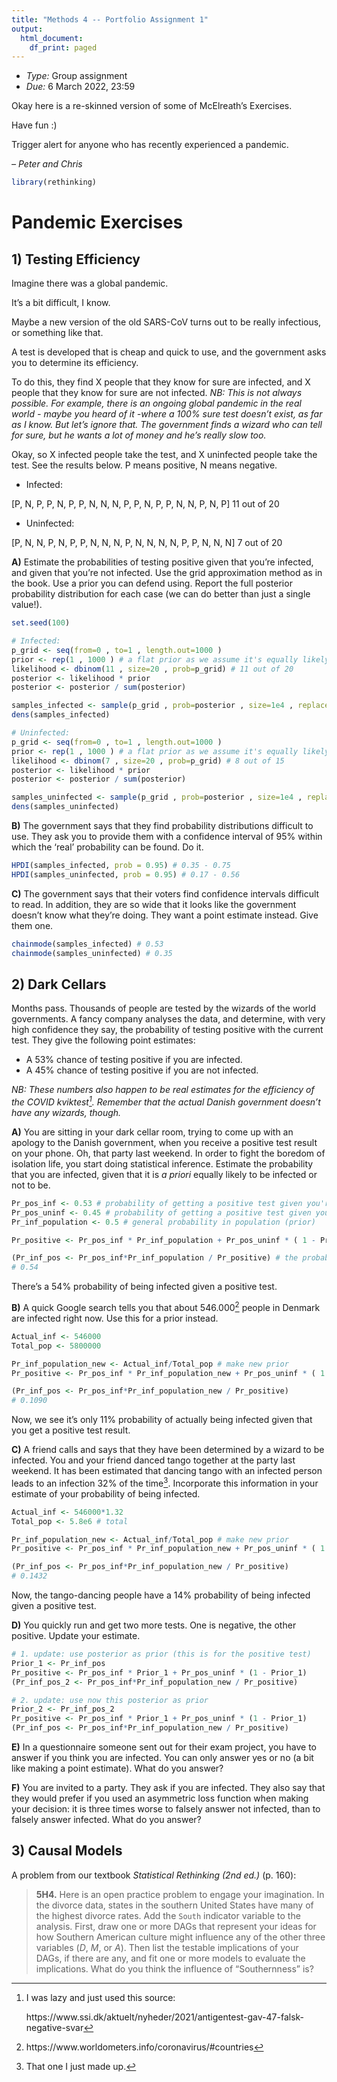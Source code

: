 ---
title: "Methods 4 -- Portfolio Assignment 1"
output:
  html_document:
    df_print: paged
---

- *Type:* Group assignment
- *Due:* 6 March 2022, 23:59

Okay here is a re-skinned version of some of McElreath's Exercises.

Have fun :)

Trigger alert for anyone who has recently experienced a pandemic.

*-- Peter and Chris*

```{r}
library(rethinking)
```


# Pandemic Exercises

## 1) Testing Efficiency

Imagine there was a global pandemic.

It's a bit difficult, I know.

Maybe a new version of the old SARS-CoV turns out to be really infectious, or something like that.

A test is developed that is cheap and quick to use, and the government asks you to determine its efficiency.

To do this, they find X people that they know for sure are infected, and X people that they know for sure are not infected. *NB: This is not always possible. For example, there is an ongoing global pandemic in the real world - maybe you heard of it -where a 100% sure test doesn't exist, as far as I know. But let's ignore that. The government finds a wizard who can tell for sure, but he wants a lot of money and he's really slow too.*

Okay, so X infected people take the test, and X uninfected people take the test. See the results below. P means positive, N means negative.

- Infected:

\[P, N, P, P, N, P, P, N, N, N, P, P, N, P, P, N, N, P, N, P\] 11 out of 20

- Uninfected:

\[P, N, N, P, N, P, P, N, N, N, P, N, N, N, N, P, P, N, N, N\] 7 out of 20

**A)** Estimate the probabilities of testing positive given that you're infected, and given that you're not infected. Use the grid approximation method as in the book. Use a prior you can defend using. Report the full posterior probability distribution for each case (we can do better than just a single value!).
```{r}
set.seed(100)

# Infected:
p_grid <- seq(from=0 , to=1 , length.out=1000 )
prior <- rep(1 , 1000 ) # a flat prior as we assume it's equally likely to be infected (it's a very wicked virus)
likelihood <- dbinom(11 , size=20 , prob=p_grid) # 11 out of 20
posterior <- likelihood * prior
posterior <- posterior / sum(posterior)

samples_infected <- sample(p_grid , prob=posterior , size=1e4 , replace=TRUE)
dens(samples_infected)

# Uninfected: 
p_grid <- seq(from=0 , to=1 , length.out=1000 )
prior <- rep(1 , 1000 ) # a flat prior as we assume it's equally likely to be infected (it's a very wicked virus)
likelihood <- dbinom(7 , size=20 , prob=p_grid) # 8 out of 15
posterior <- likelihood * prior
posterior <- posterior / sum(posterior)

samples_uninfected <- sample(p_grid , prob=posterior , size=1e4 , replace=TRUE)
dens(samples_uninfected)
```


**B)** The government says that they find probability distributions difficult to use. They ask you to provide them with a confidence interval of 95% within which the 'real' probability can be found. Do it.

```{r}
HPDI(samples_infected, prob = 0.95) # 0.35 - 0.75
HPDI(samples_uninfected, prob = 0.95) # 0.17 - 0.56
```


**C)** The government says that their voters find confidence intervals difficult to read. In addition, they are so wide that it looks like the government doesn't know what they're doing. They want a point estimate instead. Give them one.

```{r}
chainmode(samples_infected) # 0.53
chainmode(samples_uninfected) # 0.35
```


## 2) Dark Cellars

Months pass. Thousands of people are tested by the wizards of the world governments. A fancy company analyses the data, and determine, with very high confidence they say, the probability of testing positive with the current test. They give the following point estimates:

- A 53% chance of testing positive if you are infected.
- A 45% chance of testing positive if you are not infected.

*NB: These numbers also happen to be real estimates for the efficiency of the COVID kviktest[^1]. Remember that the actual Danish government doesn't have any wizards, though.*

**A)** You are sitting in your dark cellar room, trying to come up with an apology to the Danish government, when you receive a positive test result on your phone. Oh, that party last weekend. In order to fight the boredom of isolation life, you start doing statistical inference. Estimate the probability that you are infected, given that it is *a priori* equally likely to be infected or not to be.

```{r}
Pr_pos_inf <- 0.53 # probability of getting a positive test given you're infected
Pr_pos_uninf <- 0.45 # probability of getting a positive test given you're NOT infected
Pr_inf_population <- 0.5 # general probability in population (prior)

Pr_positive <- Pr_pos_inf * Pr_inf_population + Pr_pos_uninf * ( 1 - Pr_inf_population ) # general prob of being positive

(Pr_inf_pos <- Pr_pos_inf*Pr_inf_population / Pr_positive) # the probability of being infected given a positive test
# 0.54
```

There's a 54% probability of being infected given a positive test.


**B)** A quick Google search tells you that about 546.000[^2] people in Denmark are infected right now. Use this for a prior instead.

```{r}
Actual_inf <- 546000
Total_pop <- 5800000

Pr_inf_population_new <- Actual_inf/Total_pop # make new prior
Pr_positive <- Pr_pos_inf * Pr_inf_population_new + Pr_pos_uninf * ( 1 - Pr_inf_population_new )

(Pr_inf_pos <- Pr_pos_inf*Pr_inf_population_new / Pr_positive)
# 0.1090
```

Now, we see it's only 11% probability of actually being infected given that you get a positive test result.


**C)** A friend calls and says that they have been determined by a wizard to be infected. You and your friend danced tango together at the party last weekend. It has been estimated that dancing tango with an infected person leads to an infection 32% of the time[^3]. Incorporate this information in your estimate of your probability of being infected.

```{r}
Actual_inf <- 546000*1.32
Total_pop <- 5.8e6 # total 

Pr_inf_population_new <- Actual_inf/Total_pop # make new prior
Pr_positive <- Pr_pos_inf * Pr_inf_population_new + Pr_pos_uninf * ( 1 - Pr_inf_population_new )

(Pr_inf_pos <- Pr_pos_inf*Pr_inf_population_new / Pr_positive)
# 0.1432
```

Now, the tango-dancing people have a 14% probability of being infected given a positive test.

**D)** You quickly run and get two more tests. One is negative, the other positive. Update your estimate.

```{r}
# 1. update: use posterior as prior (this is for the positive test)
Prior_1 <- Pr_inf_pos 
Pr_positive <- Pr_pos_inf * Prior_1 + Pr_pos_uninf * (1 - Prior_1)
(Pr_inf_pos_2 <- Pr_pos_inf*Pr_inf_population_new / Pr_positive)

# 2. update: use now this posterior as prior
Prior_2 <- Pr_inf_pos_2 
Pr_positive <- Pr_pos_inf * Prior_1 + Pr_pos_uninf * (1 - Prior_1)
(Pr_inf_pos <- Pr_pos_inf*Pr_inf_population_new / Pr_positive)
```


**E)** In a questionnaire someone sent out for their exam project, you have to answer if you think you are infected. You can only answer yes or no (a bit like making a point estimate). What do you answer?

**F)** You are invited to a party. They ask if you are infected. They also say that they would prefer if you used an asymmetric loss function when making your decision: it is three times worse to falsely answer not infected, than to falsely answer infected. What do you answer?

## 3) Causal Models

A problem from our textbook *Statistical Rethinking (2nd ed.)* (p. 160):

> **5H4.** Here is an open practice problem to engage your imagination. In the divorce data, states in the southern United States have many of the highest divorce rates. Add the `South` indicator variable to the analysis. First, draw one or more DAGs that represent your ideas for how Southern American culture might influence any of the other three variables ($D$, $M$, or $A$). Then list the testable implications of your DAGs, if there are any, and fit one or more models to evaluate the implications. What do you think the influence of "Southernness" is?


[^1]: I was lazy and just used this source:

    https://www.ssi.dk/aktuelt/nyheder/2021/antigentest-gav-47-falsk-negative-svar

[^2]: https://www.worldometers.info/coronavirus/#countries

[^3]: That one I just made up.
